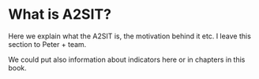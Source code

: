 # What is A2SIT?

Here we explain what the A2SIT is, the motivation behind it etc. I leave this section to Peter + team.

We could put also information about indicators here or in chapters in this book.
